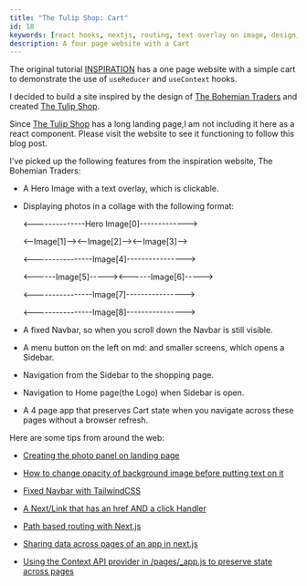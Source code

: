 ```yaml
---
title: "The Tulip Shop: Cart" 
id: 18
keywords: [react hooks, nextjs, routing, text overlay on image, design, cart, shopping cart, useContext, useState]
description: A four page website with a Cart
---
```

The original tutorial [INSPIRATION](https://react-projects-14-usereducer-cart.netlify.app/) has a one page website with a simple cart to demonstrate the use of `useReducer` and `useContext` hooks.

I decided to build a site inspired by the design of [The Bohemian Traders](https://bohemiantraders.com) and created [The Tulip Shop](/thetulipshop).

Since [The Tulip Shop](/thetulipshop) has a long landing page,I am not including it here as a react component. Please visit the website to see it functioning to follow this blog post.

I've picked up the following features from the inspiration website, The Bohemian Traders:

- A Hero Image with a text overlay, which is clickable.

- Displaying photos in a collage with the following format:
  
  <--------------Hero Image[0]------------->

  <--Image[1]--><--Image[2]--><--Image[3]-->
  
  <----------------Image[4]---------------->
  
  <------Image[5]-----><------Image[6]----->
  
  <----------------Image[7]---------------->
  
  <----------------Image[8]----------------> 

- A fixed Navbar, so when you scroll down the Navbar is still visible.

- A menu button on the left on md: and smaller screens, which opens a Sidebar.

- Navigation from the Sidebar to the shopping page.

- Navigation to Home page(the Logo) when Sidebar is open.

- A 4 page app that preserves Cart state when you navigate across these pages
  without a browser refresh.

Here are some tips from around the web:

- [Creating the photo panel on landing page](https://youtu.be/b-hrxkgkG-s?t=229)

- [How to change opacity of background image before putting text on it](https://www.youtube.com/watch?v=Zo1JtXnLDdA)

- [Fixed Navbar with TailwindCSS](https://www.youtube.com/watch?v=1hoSQhtd0IQ)

- [A Next/Link that has an href AND a click Handler](https://linguinecode.com/post/complete-guide-to-navigation-with-next-js-links)

- [Path based routing with Next.js](https://spin.atomicobject.com/2019/12/11/role-based-routing-with-next-js/)

- [Sharing data across pages of an app in next.js](https://reacttricks.com/sharing-global-data-in-next-with-custom-app-and-usecontext-hook/)

- [Using the Context API provider in /pages/_app.js to preserve state across pages](https://github.com/vercel/next.js/tree/master/examples/with-context-api)
